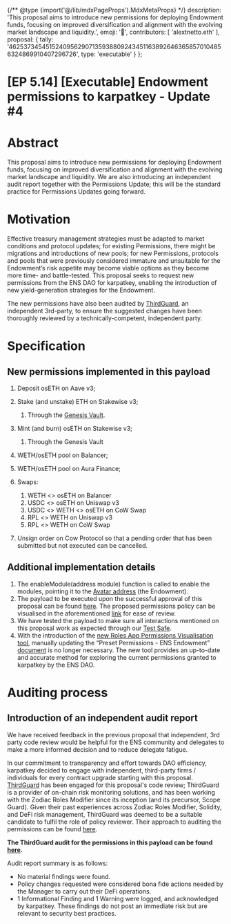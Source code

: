 {/** @type {import('@/lib/mdxPageProps').MdxMetaProps} */}
    description: 'This proposal aims to introduce new permissions for deploying Endowment funds, focusing on improved diversification and alignment with the evolving market landscape and liquidity.',
    emoji: '📖',
    contributors: [
        'alextnetto.eth'
    ],
    proposal: {
        tally: '462537345451524095629071359388092434511638926463658570104856324869910407296726',
        type: 'executable'
    }
};

# [EP 5.14] [Executable] Endowment permissions to karpatkey - Update #4

# Abstract

This proposal aims to introduce new permissions for deploying Endowment funds, focusing on improved diversification and alignment with the evolving market landscape and liquidity. We are also introducing an independent audit report together with the Permissions Update; this will be the standard practice for Permissions Updates going forward.

# Motivation

Effective treasury management strategies must be adapted to market conditions and protocol updates; for existing Permissions, there might be migrations and introductions of new pools; for new Permissions, protocols and pools that were previously considered immature and unsuitable for the Endowment’s risk appetite may become viable options as they become more time- and battle-tested. This proposal seeks to request new permissions from the ENS DAO for karpatkey, enabling the introduction of new yield-generation strategies for the Endowment.

The new permissions have also been audited by [ThirdGuard](https://thirdguard.com/), an independent 3rd-party, to ensure the suggested changes have been thoroughly reviewed by a technically-competent, independent party.

# Specification

## New permissions implemented in this payload

1. Deposit osETH on Aave v3;
2. Stake (and unstake) ETH on Stakewise v3;

   1. Through the [Genesis Vault](https://app.stakewise.io/vault/mainnet/0xac0f906e433d58fa868f936e8a43230473652885).

3. Mint (and burn) osETH on Stakewise v3;

   1. Through the Genesis Vault

4. WETH/osETH pool on Balancer;
5. WETH/osETH pool on Aura Finance;
6. Swaps:

   1. WETH <> osETH on Balancer
   2. USDC <> osETH on Uniswap v3
   3. USDC <> WETH <> osETH on CoW Swap
   4. RPL <> WETH on Uniswap v3
   5. RPL <> WETH on CoW Swap

7. Unsign order on Cow Protocol so that a pending order that has been submitted but not executed can be cancelled.

## Additional implementation details

1. The enableModule(address module) function is called to enable the modules, pointing it to the [Avatar address](https://app.safe.global/home?safe=eth:0x4F2083f5fBede34C2714aFfb3105539775f7FE64) (the Endowment).
2. The payload to be executed upon the successful approval of this proposal can be found [here](https://gist.github.com/JeronimoHoulin/55f50e86d1dc874e4e685d5e9b496a67). The proposed permissions policy can be visualised in the aforementioned [link](https://roles.gnosisguild.org/eth:0x703806E61847984346d2D7DDd853049627e50A40/roles/MANAGER/diff/C5Twf3khKv2Ny8PvzoARgHFKFFK8vIiNR7nDkrIM?annotations=false) for ease of review.
3. We have tested the payload to make sure all interactions mentioned on this proposal work as expected through our [Test Safe](https://app.safe.global/transactions/history?safe=eth:0xC01318baB7ee1f5ba734172bF7718b5DC6Ec90E1).
4. With the introduction of the [new Roles App Permissions Visualisation tool](https://roles.gnosisguild.org/eth:0x703806E61847984346d2D7DDd853049627e50A40/roles/MANAGER?annotations=false), manually updating the “Preset Permissions - ENS Endowment” [document](https://docs.google.com/document/d/1KU4a7s-AxAAAPJxd8vexn7kCl8hsr3-c7VIDfEPHbKc/edit?usp=sharing) is no longer necessary. The new tool provides an up-to-date and accurate method for exploring the current permissions granted to karpatkey by the ENS DAO.

# Auditing process

## Introduction of an independent audit report

We have received feedback in the previous proposal that independent, 3rd party code review would be helpful for the ENS community and delegates to make a more informed decision and to reduce delegate fatigue.

In our commitment to transparency and effort towards DAO efficiency, karpatkey decided to engage with independent, third-party firms / individuals for every contract upgrade starting with this proposal. [ThirdGuard](https://thirdguard.com/) has been engaged for this proposal's code review; ThirdGuard is a provider of on-chain risk monitoring solutions, and has been working with the Zodiac Roles Modifier since its inception (and its precursor, Scope Guard). Given their past experiences across Zodiac Roles Modifier, Solidity, and DeFi risk management, ThirdGuard was deemed to be a suitable candidate to fulfil the role of policy reviewer. Their approach to auditing the permissions can be found [here](https://www.loom.com/share/0b3cbcd6907a4455ab45ead4887c7f9a?sid=9bd0a2c7-d932-45c0-acad-8516201c56ea).

**The ThirdGuard audit for the permissions in this payload can be found [here](https://github.com/ThirdGuard/roles-policy-audits/blob/main/ENS/ens-policy-audit-v2-21st-Aug-2024.pdf
).**

Audit report summary is as follows:

* No material findings were found.
* Policy changes requested were considered bona fide actions needed by the Manager to carry out their DeFi operations.
* 1 Informational Finding and 1 Warning were logged, and acknowledged by karpatkey. These findings do not post an immediate risk but are relevant to security best practices.